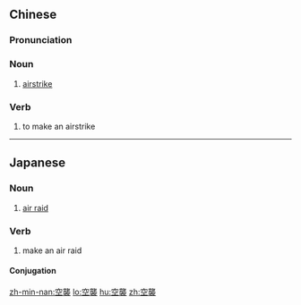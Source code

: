 {{also|空袭}}
==Chinese==
{{zh-forms|s=空袭}}

===Pronunciation===
{{zh-pron
|m=kōngxí
|c=hung1 zaap6
|mn=khong-si̍p
|cat=n,v
}}

===Noun===
{{zh-noun}}

# [[airstrike]]

===Verb===
{{zh-verb}}

# to make an airstrike

----

==Japanese==
{{ja-kanjitab|くう|しゅう|yomi=o}}

===Noun===
{{ja-noun|くうしゅう}}
# [[air raid]]

===Verb===
{{ja-verb-suru|くうしゅう}}

# make an air raid

====Conjugation====
{{ja-suru|くうしゅう}}

[[zh-min-nan:空襲]]
[[lo:空襲]]
[[hu:空襲]]
[[zh:空襲]]